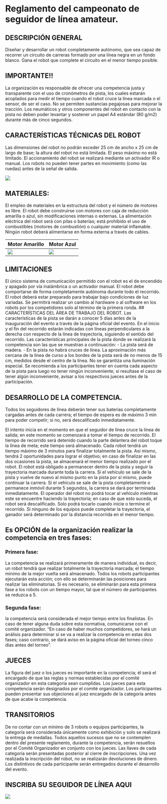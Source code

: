 # Reglamento del campeonato de seguidor de línea amateur.

## DESCRIPCIÓN GENERAL

Diseñar y desarrollar un robot completamente autónomo, que sea capaz de recorrer un circuito de carreras formado por una línea negra en un fondo blanco. Gana el robot que complete el circuito en el menor tiempo posible.

## IMPORTANTE!!

La organización es responsable de ofrecer una competencia justa y transparente con el uso de cronómetros de pista, los cuales estarán acoplados para medir el tiempo cuando el robot cruce la línea marcada o el sensor, de ser el caso. No se permiten sustancias pegajosas para mejorar la tracción. Los neumáticos y otros componentes del robot en contacto con la pista no deben poder levantar y sostener un papel A4 estándar (80 g/m2) durante más de cinco segundos.

## CARACTERÍSTICAS TÉCNICAS DEL ROBOT

Las dimensiones del robot no podrán exceder 25 cm de ancho x 25 cm de largo de base; la altura del robot no está limitada. El peso máximo no está limitado. El accionamiento del robot se realizará mediante un activador IR o manual. Los robots no pueden tener partes en movimiento (como las ruedas) antes de la señal de salida.

![](images/Robot_seguidor_linea-100.jpg){fig-align="center"}

## MATERIALES:

El empleo de materiales en la estructura del robot y el número de motores es libre. El robot debe construirse con motores con caja de reducción amarilla o azul, sin modificaciones internas o externas. La alimentación eléctrica del robot será con pilas o baterías; está prohibido el uso de combustibles (motores de combustión) o cualquier material inflamable. Ningún robot deberá alimentarse en forma externa a través de cables.

| Motor Amarillo                     | Motor Azul                     |
|------------------------------------|--------------------------------|
| ![](images/motor_amarillo-100.jpg) | ![](images/motor_azul-100.jpg) |

## LIMITACIONES

El único sistema de comunicación permitido con el robot es el de encendido y apagado por vía inalámbrica o un activador manual. El robot debe comportarse de forma completamente autónoma durante todo el recorrido. El robot deberá estar preparado para trabajar bajo condiciones de luz variadas. Se permitirá realizar un cambio al hardware o al software en los robots por los competidores solo al término de la primera ronda. \## CARACTERÍSTICAS DEL ÁREA DE TRABAJO DEL ROBOT. Las características de la pista se darán a conocer 5 días antes de la inauguración del evento a través de la página oficial del evento. En el inicio y el fin del recorrido estarán indicadas con líneas perpendiculares a la derecha con respecto de la línea de trayectoria, siguiendo el sentido del recorrido. Las características principales de la pista donde se realizará la competencia son las que se muestran a continuación: - La pista será de madera. - En la pista no habrá cruces de línea. La aproximación más cercana de la línea de curso a los bordes de la pista será de no menos de 15 cm, medidos desde el centro de la línea. No se garantiza una iluminación especial. Se recomienda a los participantes tener en cuenta cada aspecto de la pista para luego no tener ningún inconveniente; si resultase el caso de tener algún inconveniente, avisar a los respectivos jueces antes de la participación.

## DESARROLLO DE LA COMPETENCIA.

Todos los seguidores de línea deberán tener sus baterías completamente cargadas antes de cada carrera; el tiempo de espera es de máximo 3 min para poder competir; si no, será descalificado inmediatamente.

El intento inicia en el momento en que el seguidor de línea cruce la línea de salida; en este momento se comenzará a tomar el tiempo de recorrido. El tiempo de recorrido será detenido cuando la parte delantera del robot toque la línea de meta; este tiempo será almacenado. Cada robot tendrá un tiempo máximo de 3 minutos para finalizar totalmente la pista. Así mismo, tendrá 2 oportunidades para lograr el objetivo; en caso de finalizar en las dos ocasiones la pista, se almacenará el menor tiempo realizado por el robot. El robot está obligado a permanecer dentro de la pista y seguir la trayectoria marcada durante toda la carrera. Si el vehículo se sale de la pista y vuelve de nuevo al mismo punto en la pista por sí mismo, puede continuar la carrera. Si el vehículo se sale de la pista completamente o permanece inmóvil durante 5 segundos, la carrera se dará por terminada inmediatamente. El operador del robot no podrá tocar al vehículo mientras este se encuentre haciendo la trayectoria; en caso de que esto suceda, el robot será descalificado. Solo podrá tocarlo cuando inicie o termine el recorrido. Si ninguno de los equipos puede completar la trayectoria, el ganador será determinado por la distancia recorrida en el menor tiempo.

## Es OPCIÓN de la organización realizar la competencia en tres fases:

### Primera fase:

La competencia se realizará primeramente de manera individual, es decir, un robot tendrá que realizar totalmente la trayectoria marcada; el tiempo mínimo de la mejor vuelta será almacenado. Todos los robots participantes ejecutarán esta acción; con ello se determinarán las posiciones para realizar las eliminatorias. Si es necesario, se eliminarán para esta primera fase a los robots con un tiempo mayor, tal que el número de participantes se reduzca a 5.

### Segunda fase:

la competencia será considerada el mejor tiempo entre los finalistas. En caso de tener alguna duda sobre esta normativa, comunicarse con el comité organizador. “En caso de haber muchos competidores, se hará un análisis para determinar si se va a realizar la competencia en estas dos fases; caso contrario, se dará aviso en la página oficial del torneo cinco días antes del torneo”.

## JUECES

La figura del juez o los jueces es importante en la competencia; él será el encargado de que las reglas y normas establecidas por el comité organizador en esta categoría sean cumplidas. Los jueces para esta competencia serán designados por el comité organizador. Los participantes pueden presentar sus objeciones al juez encargado de la categoría antes de que acabe la competencia.

## TRANSITORIOS

De no contar con un mínimo de 3 robots o equipos participantes, la categoría será considerada únicamente como exhibición y solo se realizará la entrega de medallas. Todos aquellos sucesos que no se contemplen dentro del presente reglamento, durante la competencia, serán resueltos por el Comité Organizador en conjunto con los jueces. Las llaves de cada categoría serán presentadas posterior al cierre de inscripciones. Una vez realizada la inscripción del robot, no se realizarán devoluciones de dinero. Los distintivos de cada participante serán entregados durante el desarrollo del evento.

## INSCRIBA SU SEGUIDOR DE LÍNEA AQUI

[![](images/Eventos CrespiBot.png)](https://profechrisjara.github.io/CrespiBot/)